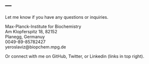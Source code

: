 ---
---

<link rel="stylesheet" href="styles.css" type="text/css">

Let me know if you have any questions or inquiries.

Max-Planck-Institute for Biochemistry<br>
Am Klopferspitz 18, 82152<br>
Planegg, Germanuy<br>
0049-89-85782427<br>
yeroslaviz@biopchem.mpg.de<br>

Or connect with me on GitHub, Twitter, or Linkedin (links in top right).
